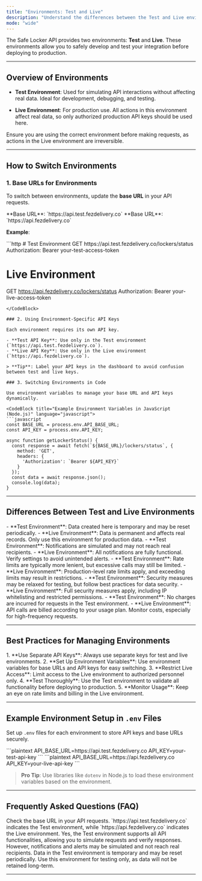 ```yaml
---
title: "Environments: Test and Live"
description: "Understand the differences between the Test and Live environments, how to switch environments, and best practices for managing API keys securely."
mode: "wide"
---
```


The Safe Locker API provides two environments: **Test** and **Live**. These environments allow you to safely develop and test your integration before deploying to production.

---

## Overview of Environments

- **Test Environment**: Used for simulating API interactions without affecting real data. Ideal for development, debugging, and testing.
  
- **Live Environment**: For production use. All actions in this environment affect real data, so only authorized production API keys should be used here.

<Callout title="Important" type="warning">
Ensure you are using the correct environment before making requests, as actions in the Live environment are irreversible.
</Callout>

---

## How to Switch Environments

### 1. Base URLs for Environments

To switch between environments, update the **base URL** in your API requests.

<Tabs>
<Tab title="Test Environment">
**Base URL**: `https://api.test.fezdelivery.co`
</Tab>

<Tab title="Live Environment">
**Base URL**: `https://api.fezdelivery.co`
</Tab>
</Tabs>

**Example**:

<CodeBlock title="API Request Example" language="http">
```http
# Test Environment
GET https://api.test.fezdelivery.co/lockers/status
Authorization: Bearer your-test-access-token

# Live Environment
GET https://api.fezdelivery.co/lockers/status
Authorization: Bearer your-live-access-token
```
</CodeBlock>

### 2. Using Environment-Specific API Keys

Each environment requires its own API key.

- **Test API Key**: Use only in the Test environment (`https://api.test.fezdelivery.co`).
- **Live API Key**: Use only in the Live environment (`https://api.fezdelivery.co`).

> **Tip**: Label your API keys in the dashboard to avoid confusion between test and live keys.

### 3. Switching Environments in Code

Use environment variables to manage your base URL and API keys dynamically.

<CodeBlock title="Example Environment Variables in JavaScript (Node.js)" language="javascript">
```javascript
const BASE_URL = process.env.API_BASE_URL;
const API_KEY = process.env.API_KEY;

async function getLockerStatus() {
  const response = await fetch(`${BASE_URL}/lockers/status`, {
    method: 'GET',
    headers: {
      'Authorization': `Bearer ${API_KEY}`
    }
  });
  const data = await response.json();
  console.log(data);
}
```
</CodeBlock>

---

## Differences Between Test and Live Environments

<AccordionGroup>

<Accordion title="1. Data Persistence">
- **Test Environment**: Data created here is temporary and may be reset periodically.
- **Live Environment**: Data is permanent and affects real records. Only use this environment for production data.
</Accordion>

<Accordion title="2. Notifications and Alerts">
- **Test Environment**: Notifications are simulated and may not reach real recipients.
- **Live Environment**: All notifications are fully functional. Verify settings to avoid unintended alerts.
</Accordion>

<Accordion title="3. Rate Limits and Quotas">
- **Test Environment**: Rate limits are typically more lenient, but excessive calls may still be limited.
- **Live Environment**: Production-level rate limits apply, and exceeding limits may result in restrictions.
</Accordion>

<Accordion title="4. Security and Access Control">
- **Test Environment**: Security measures may be relaxed for testing, but follow best practices for data security.
- **Live Environment**: Full security measures apply, including IP whitelisting and restricted permissions.
</Accordion>

<Accordion title="5. Billing and Usage Tracking">
- **Test Environment**: No charges are incurred for requests in the Test environment.
- **Live Environment**: API calls are billed according to your usage plan. Monitor costs, especially for high-frequency requests.
</Accordion>

</AccordionGroup>

---

## Best Practices for Managing Environments

<Callout title="Best Practices" type="tip">
1. **Use Separate API Keys**: Always use separate keys for test and live environments.
2. **Set Up Environment Variables**: Use environment variables for base URLs and API keys for easy switching.
3. **Restrict Live Access**: Limit access to the Live environment to authorized personnel only.
4. **Test Thoroughly**: Use the Test environment to validate all functionality before deploying to production.
5. **Monitor Usage**: Keep an eye on rate limits and billing in the Live environment.
</Callout>

---

## Example Environment Setup in `.env` Files

Set up `.env` files for each environment to store API keys and base URLs securely.

<CodeGroup>
<CodeBlock title=".env.test">
```plaintext
API_BASE_URL=https://api.test.fezdelivery.co
API_KEY=your-test-api-key
```
</CodeBlock>

<CodeBlock title=".env.live">
```plaintext
API_BASE_URL=https://api.fezdelivery.co
API_KEY=your-live-api-key
```
</CodeBlock>
</CodeGroup>

> **Pro Tip**: Use libraries like `dotenv` in Node.js to load these environment variables based on the environment.

---

## Frequently Asked Questions (FAQ)

<AccordionGroup>

<Accordion title="How do I know which environment I'm using?">
Check the base URL in your API requests. `https://api.test.fezdelivery.co` indicates the Test environment, while `https://api.fezdelivery.co` indicates the Live environment.
</Accordion>

<Accordion title="Can I test all features in the Test environment?">
Yes, the Test environment supports all API functionalities, allowing you to simulate requests and verify responses. However, notifications and alerts may be simulated and not reach real recipients.
</Accordion>

<Accordion title="What happens to data in the Test environment?">
Data in the Test environment is temporary and may be reset periodically. Use this environment for testing only, as data will not be retained long-term.
</Accordion>

</AccordionGroup>

---